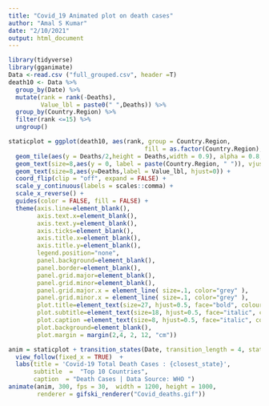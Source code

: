 ```yaml
---
title: "Covid_19 Animated plot on death cases"
author: "Amal S Kumar"
date: "2/10/2021"
output: html_document
---
```

  
```r

library(tidyverse)
library(gganimate)
Data <-read.csv ("full_grouped.csv", header =T) 
death10 <- Data %>%
  group_by(Date) %>%
  mutate(rank = rank(-Deaths),
         Value_lbl = paste0(" ",Deaths)) %>%
  group_by(Country.Region) %>% 
  filter(rank <=15) %>%
  ungroup()

staticplot = ggplot(death10, aes(rank, group = Country.Region, 
                                      fill = as.factor(Country.Region), color = as.factor(Country.Region))) +
  geom_tile(aes(y = Deaths/2,height = Deaths,width = 0.9), alpha = 0.8, color = NA) +
  geom_text(size=8,aes(y = 0, label = paste(Country.Region, " ")), vjust = 0.2, hjust = 1) +
  geom_text(size=8,aes(y=Deaths,label = Value_lbl, hjust=0)) +
  coord_flip(clip = "off", expand = FALSE) +
  scale_y_continuous(labels = scales::comma) +
  scale_x_reverse() +
  guides(color = FALSE, fill = FALSE) +
  theme(axis.line=element_blank(),
        axis.text.x=element_blank(),
        axis.text.y=element_blank(),
        axis.ticks=element_blank(),
        axis.title.x=element_blank(),
        axis.title.y=element_blank(),
        legend.position="none",
        panel.background=element_blank(),
        panel.border=element_blank(),
        panel.grid.major=element_blank(),
        panel.grid.minor=element_blank(),
        panel.grid.major.x = element_line( size=.1, color="grey" ),
        panel.grid.minor.x = element_line( size=.1, color="grey" ),
        plot.title=element_text(size=27, hjust=0.5, face="bold", colour="black", vjust=-1),
        plot.subtitle=element_text(size=18, hjust=0.5, face="italic", color="grey"),
        plot.caption =element_text(size=8, hjust=0.5, face="italic", color="grey"),
        plot.background=element_blank(),
        plot.margin = margin(2,4, 2, 12, "cm"))

anim = staticplot + transition_states(Date, transition_length = 4, state_length = 1) +
  view_follow(fixed_x = TRUE)  +
  labs(title = 'Covid-19 Total Death Cases : {closest_state}',  
       subtitle  =  "Top 10 Countries",
       caption  = "Death Cases | Data Source: WHO ")
animate(anim, 300, fps = 30,  width = 1200, height = 1000, 
        renderer = gifski_renderer("Covid_deaths.gif"))
```